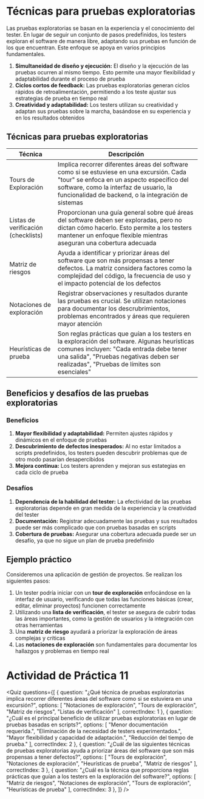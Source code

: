 
# Técnicas para pruebas exploratorias
Las pruebas exploratorias se basan en la experiencia y el conocimiento del tester. En lugar de seguir un conjunto de pasos predefinidos, los testers exploran el software de manera libre, adaptando sus pruebas en función de los que encuentran. Este enfoque se apoya en varios principios fundamentales.

1. **Simultaneidad de diseño y ejecución:** El diseño y la ejecución de las pruebas ocurren al mismo tiempo. Esto permite una mayor flexibilidad y adaptabilidad durante el proceso de prueba
2. **Ciclos cortos de feedback:** Las pruebas exploratorias generan ciclos rápidos de retroalimentación, permitiendo a los teste ajustar sus estrategias de prueba en tiempo real
3. **Creatividad y adaptabilidad:** Los testers utilizan su creatividad y adaptan sus pruebas sobre la marcha, basándose en su experiencia y en los resultados obtenidos

## Técnicas para pruebas exploratorias

|Técnica|Descripción|
|---|---|
|Tours de Exploración|Implica recorrer diferentes áreas del software como si se estuviese en una excursión. Cada "tour" se enfoca en un aspecto específico del software, como la interfaz de usuario, la funcionalidad de backend, o la integración de sistemas|
|Listas de verificación (checklists)|Proporcionan una guía general sobre qué áreas del software deben ser exploradas, pero no dictan cómo hacerlo. Esto permite a los testers mantener un enfoque flexible mientras aseguran una cobertura adecuada|
|Matriz de riesgos|Ayuda a identificar y priorizar áreas del software que son más propensas a tener defectos. La matriz considera factores como la complejidad del código, la frecuencia de uso y el impacto potencial de los defectos|
|Notaciones de exploración|Registrar observaciones y resultados durante las pruebas es crucial. Se utilizan notaciones para documentar los descrubrimientos, problemas encontrados y áreas que requieren mayor atención|
|Heurísticas de prueba|Son reglas prácticas que guían a los testers en la exploración del software. Algunas heurísticas comunes incluyen: "Cada entrada debe tener una salida", "Pruebas negativas deben ser realizadas", "Pruebas de límites son esenciales"|

## Beneficios y desafíos de las pruebas exploratorias

### Beneficios
1. **Mayor flexibilidad y adaptabilidad:** Permiten ajustes rápidos y dinámicos en el enfoque de pruebas
2. **Descubrimiento de defectos inesperados:** Al no estar limitados a scripts predefinidos, los testers pueden descubrir problemas que de otro modo pasarían desapercibidos
3. **Mejora continua:** Los testers aprenden y mejoran sus estategias en cada ciclo de prueba

### Desafíos

1. **Dependencia de la habilidad del tester:** La efectividad de las pruebas exploratorias depende en gran medida de la experiencia y la creatividad del tester
2. **Documentación:** Registrar adecuadamente las pruebas y sus resultados puede ser más complicado que con pruebas basadas en scripts
3. **Cobertura de pruebas:** Asegurar una cobertura adecuada puede ser un desafío, ya que no sigue un plan de prueba predefinido


## Ejemplo práctico
Consideremos una aplicación de gestión de proyectos. Se realizan los siguientes pasos:

1. Un tester podría iniciar con un **tour de exploración** enfocándose en la interfaz de usuario, verificando que todas las funciones básicas (crear, editar, eliminar proyectos) funcionen correctamente
2. Utilizando una **lista de verificación**, el tester se asegura de cubrir todas las áreas importantes, como la gestión de usuarios y la integración con otras herramientas
3. Una **matriz de riesgo** ayudará a priorizar la exploración de áreas complejas y críticas
4. Las **notaciones de exploración** son fundamentales para documentar los hallazgos y problemas en tiempo real

# Actividad de Práctica 11

<Quiz questions={[
	{
		question: "¿Qué técnica de pruebas exploratorias implica recorrer diferentes áreas del software como si se estuviera en una excursión?",
		options: [
			"Notaciones de exploración",
			"Tours de exploración",
			"Matriz de riesgos",
			"Listas de verificación"
		],
		correctIndex: 1
	},
    {
		question: "¿Cuál es el principal beneficio de utilizar pruebas exploratorias en lugar de pruebas basadas en scripts?",
		options: [
			"Menor documentación requerida.",
			"Eliminación de la necesidad de testers experimentados.",
			"Mayor flexibilidad y capacidad de adaptación.",
			"Reducción del tiempo de prueba."
		],
		correctIndex: 2
	},
    {
		question: "¿Cuál de las siguientes técnicas de pruebas exploratorias ayuda a priorizar áreas del software que son más propensas a tener defectos?",
		options: [
			"Tours de exploración",
			"Notaciones de exploración",
			"Heurísticas de prueba",
			"Matriz de riesgos"
		],
		correctIndex: 3
	},
    {
		question: "¿Cuál es la técnica que proporciona reglas prácticas que guían a los testers en la exploración del software?",
		options: [
			"Matriz de riesgos",
			"Notaciones de exploración",
			"Tours de exploración",
			"Heurísticas de prueba"
		],
		correctIndex: 3
	},
]} />